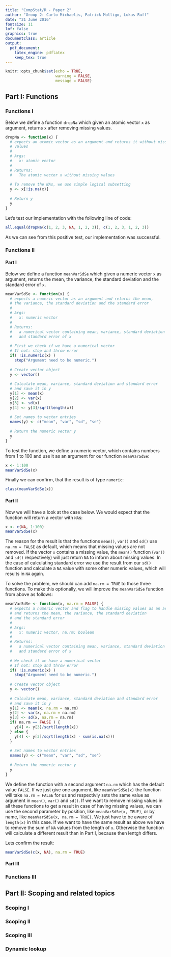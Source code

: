 ```yaml
---
title: "CompStat/R - Paper 2"
author: "Group 2: Carlo Michaelis, Patrick Molligo, Lukas Ruff"
date: "21 June 2016"
fontsize: 11
lof: false
graphics: true
documentclass: article
output:
  pdf_document:
    latex_engine: pdflatex
    keep_tex: true
---
```


```r
knitr::opts_chunk$set(echo = TRUE,
                      warning = FALSE,
                      message = FALSE)
```


## Part I: Functions

### Functions I

Below we define a function `dropNa` which given an atomic vector `x` as argument, returns `x` after removing missing values.

```r
dropNa <- function(x) {
  # expects an atomic vector as an argument and returns it without missing
  # values
  # 
  # Args:
  #   x: atomic vector
  #
  # Returns:
  #   The atomic vector x without missing values
  
  # To remove the NAs, we use simple logical subsetting
  y <- x[!is.na(x)]
  
  # Return y
  y
}
```

Let's test our implementation with the following line of code:

```r
all.equal(dropNa(c(1, 2, 3, NA, 1, 2, 3)), c(1, 2, 3, 1, 2, 3))
```

As we can see from this positive test, our implementation was successful.

### Functions II

#### Part I

Below we define a function `meanVarSdSe` which given a numeric vector `x` as argument, returns the mean, the variance, the standard deviation and the standard error of `x`.

```r
meanVarSdSe <- function(x) {
  # expects a numeric vector as an argument and returns the mean,
  # the variance, the standard deviation and the standard error
  # 
  # Args:
  #   x: numeric vector
  #
  # Returns:
  #   a numerical vector containing mean, variance, standard deviation
  #   and standard error of x
  
  # First we check if we have a numerical vector
  # If not: stop and throw error
  if( !is.numeric(x) )
    stop("Argument need to be numeric.")
  
  # Create vector object
  y <- vector()
  
  # Calculate mean, variance, standard deviation and standard error
  # and save it in y
  y[1] <- mean(x)
  y[2] <- var(x)
  y[3] <- sd(x)
  y[4] <- y[3]/sqrt(length(x))
  
  # Set names to vector entries
  names(y) <- c("mean", "var", "sd", "se")
  
  # Return the numeric vector y
  y
}
```

To test the function, we define a numeric vector, which contains numbers from $1$ to $100$ and use it as an argument for our function `meanVarSdSe`:

```r
x <- 1:100
meanVarSdSe(x)
```

Finally we can confirm, that the result is of type `numeric`:

```r
class(meanVarSdSe(x))
```

#### Part II

Now we will have a look at the case below. We would expect that the function will return a vector with `NA`s:

```r
x <- c(NA, 1:100)
meanVarSdSe(x)
```

The reason for the result is that the functions `mean()`, `var()` and `sd()` use `na.rm = FALSE` as default, which means that missing values are not removed. If the vector `x` contains a missing value, the `mean()` function (`var()` and `sd()` respectively) will just return `NA` to inform about missing values. In the case of calculating standard error we use the result from our `sd()` function and calculate a `NA` value with some other numeric values, which will results in `NA` again.

To solve the problem, we should can add `na.rm = TRUE` to those three functions. To make this optionally, we will improve the `meanVarSdSe` function from above as follows:

```r
meanVarSdSe <- function(x, na.rm = FALSE) {
  # expects a numeric vector and flag to handle missing values as an argument
  # and returns the mean, the variance, the standard deviation
  # and the standard error
  # 
  # Args:
  #   x: numeric vector, na.rm: boolean
  #
  # Returns:
  #   a numerical vector containing mean, variance, standard deviation
  #   and standard error of x
  
  # We check if we have a numerical vector
  # If not: stop and throw error
  if( !is.numeric(x) )
    stop("Argument need to be numeric.")
  
  # Create vector object
  y <- vector()
  
  # Calculate mean, variance, standard deviation and standard error
  # and save it in y
  y[1] <- mean(x, na.rm = na.rm)
  y[2] <- var(x, na.rm = na.rm)
  y[3] <- sd(x, na.rm = na.rm)
  if( na.rm == FALSE ) {
    y[4] <- y[3]/sqrt(length(x))
  } else {
    y[4] <- y[3]/sqrt(length(x) - sum(is.na(x)))
  }
  
  # Set names to vector entries
  names(y) <- c("mean", "var", "sd", "se")
  
  # Return the numeric vector y
  y
}
```

We define the function with a second argument `na.rm` which has the default value `FALSE`. If we just give one argument, like `meanVarSdSe(x)` the function will take `na.rm = FALSE` for us and respectivly sets the same value as argument in `mean()`, `var()` and `sd()`. If we want to remove missing values in all these functions to get a result in case of having missing values, we can use the second parameter by position, like `meanVarSdSe(x, TRUE)`, or by name, like `meanVarSdSe(x, na.rm = TRUE)`. We just have to be aware of `length(x)` in this case. If we want to have the same result as above we have to remove the sum of `NA` values from the length of `x`. Otherwise the function will calculate a different result than in Part I, because then lentgh differs.

Lets confirm the result:

```r
meanVarSdSe(c(x, NA), na.rm = TRUE)
```

#### Part III

### Functions III


## Part II: Scoping and related topics

### Scoping I

### Scoping II

### Scoping III

### Dynamic lookup